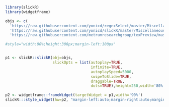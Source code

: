 ```r
library(slickR)
library(widgetframe)
```

```r
objs <- c(
  'https://raw.githubusercontent.com/yonicd/regexSelect/master/Miscellaneous/gifs/regexSelectPlot.gif',
  'https://raw.githubusercontent.com/yonicd/slickR/master/Miscellaneous/Multimedia/gif/slickRnestingWidgets.gif',
  'https://raw.githubusercontent.com/metrumresearchgroup/texPreview/master/Miscellaneous/Multimedia/texPreviewPanZoom.gif','https://raw.githubusercontent.com/metrumresearchgroup/shinyCanvas/master/gifs/plotSize.gif')

#style="width:80%;height:300px;margin-left:100px"


p1 <- slickR::slickR(obj=objs,
                     slickOpts = list(autoplay=TRUE,
                                      infinite=TRUE,
                                      autoplaySpeed=5000,
                                      swipeToSlide=TRUE,
                                      draggable=TRUE,
                                      dots=TRUE),height=250,width='80%')

p2 <- widgetframe::frameWidget(targetWidget = p1,width='90%')
slickR:::style_widget(hw=p2, "margin-left:auto;margin-right:auto;margin-bottom:auto")
```